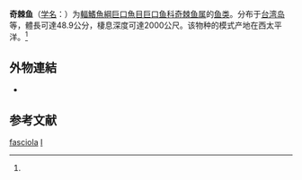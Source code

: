 {{Speciesbox
| taxon = Idiacanthus fasciola
| status = NE
| status_system = 
| image = Idiacanthus fasciola.jpg
| image_caption = 奇棘鱼，翻攝於圖鑑《''Oceanic Ichthyology''》
| binomial_authority = Peters, 1877<ref name='id5479'>{{cite web| url =http://www.bioinfo.cn/db05/BjdwSpecies.php?action=view&id=5479| title =奇棘鱼| work =中国动物物种编目数据库| publisher =中国科学院微生物研究所| author =中国科学院动物研究所| accessdate =2009-04-11| deadurl =yes| archiveurl =https://web.archive.org/web/20160305023249/http://www.bioinfo.cn/db05/BjdwSpecies.php?action=view&id=5479| archivedate =2016-03-05}}</ref>
| synonyms = *''Bathyophis ferox''<br /><small>Günther, 1878</small>
*''Idiacanthus ferox''<br /><small>Günther, 1878</small>
*''Stylophthalmus paradoxus''<br /><small>Brauer, 1902</small>
}}

'''奇棘鱼'''（[[学名|学名]]：{{lang|la|''Idiacanthus fasciola''}}）为[[輻鰭魚綱|輻鰭魚綱]][[巨口魚目|巨口魚目]][[巨口鱼科|巨口鱼科]][[奇棘鱼属|奇棘鱼属]]的[[鱼类|鱼类]]。分布于[[台湾岛|台湾岛]]等，體長可達48.9公分，棲息深度可達2000公尺。该物种的模式产地在西太平洋。<ref name='id5479'/>

==外物連結==
*{{FishBase_species|genus=Idiacanthus|species=fasciola|year=2011|month=12}}

== 参考文献 ==
{{reflist}}

{{Taxonbar|from=Q2180169}}

[[Category:奇棘鱼属|fasciola]]
[[Category:1877年描述的鱼类|I]]